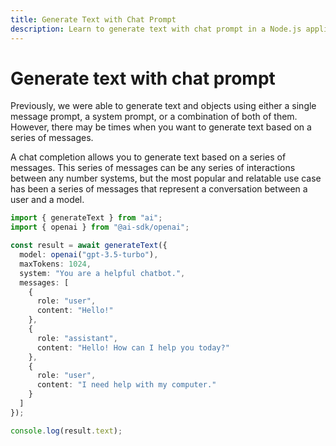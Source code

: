```yaml
---
title: Generate Text with Chat Prompt
description: Learn to generate text with chat prompt in a Node.js application.
---
```


# Generate text with chat prompt

Previously, we were able to generate text and objects using either a single message prompt, a system prompt, or a combination of both of them. However, there may be times when you want to generate text based on a series of messages.

A chat completion allows you to generate text based on a series of messages. This series of messages can be any series of interactions between any number systems, but the most popular and relatable use case has been a series of messages that represent a conversation between a user and a model.

```ts file='index.ts'
import { generateText } from "ai";
import { openai } from "@ai-sdk/openai";

const result = await generateText({
  model: openai("gpt-3.5-turbo"),
  maxTokens: 1024,
  system: "You are a helpful chatbot.",
  messages: [
    {
      role: "user",
      content: "Hello!"
    },
    {
      role: "assistant",
      content: "Hello! How can I help you today?"
    },
    {
      role: "user",
      content: "I need help with my computer."
    }
  ]
});

console.log(result.text);
```
